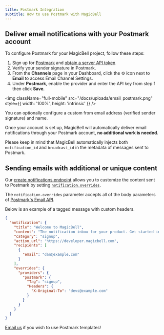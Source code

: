 ```yaml
---
title: Postmark Integration
subtitle: How to use Postmark with MagicBell
---
```


## Deliver email notifications with your Postmark account

To configure Postmark for your MagicBell project, follow these steps:

1. Sign up for [Postmark](https://account.postmarkapp.com/sign_up) and [obtain a server API token](https://postmarkapp.com/support/article/1008-what-are-the-account-and-server-api-tokens).
1. Verify your sender signature in Postmark.
1. From the **Channels** page in your Dashboard, click the ⚙ icon next to **Email** to access Email Channel Settings.
1. Under **Postmark**, enable the provider and enter the API key from step 1 then click **Save**.

<img
  className="full-mobile"
  src="/docs/uploads/email_postmark.png"
  style={{ width: '100%', height: 'intrinsic' }}
/>

<Note>
  You can optionally configure a custom from email address (verified sender signature) and
  name.
</Note>

Once your account is set up, MagicBell will automatically deliver email
notifications through your Postmark account, **no additional work is needed**.

Please keep in mind that MagicBell automatically injects both `notification_id`
and `broadcast_id` in the metadata of messages sent to Postmark.

## Sending emails with additional or unique content

Our [create notifications endpoint](/docs/rest-api/reference#create-notification)
allows you to customize the content sent to Postmark by setting
[`notification.overrides`](/docs/overrides).

The `notification.overrides` parameter accepts all of the body parameters of
[Postmark's Email API](https://postmarkapp.com/developer/api/email-api).

Below is an example of a tagged message with custom headers.

```json
{
  "notification": {
    "title": "Welcome to MagicBell",
    "content": "The notification inbox for your product. Get started in minutes.",
    "category": "signup",
    "action_url": "https://developer.magicbell.com",
    "recipients": [
      {
        "email": "dan@example.com"
      }
    ],
    "overrides": {
      "providers": {
        "postmark": {
          "Tag": "signup",
          "Headers": {
            "X-Original-To": "devs@example.com"
          }
        }
      }
    }
  }
}
```

<a href="mailto:hello@magicbell.com">Email us</a> if you wish to use Postmark templates!

